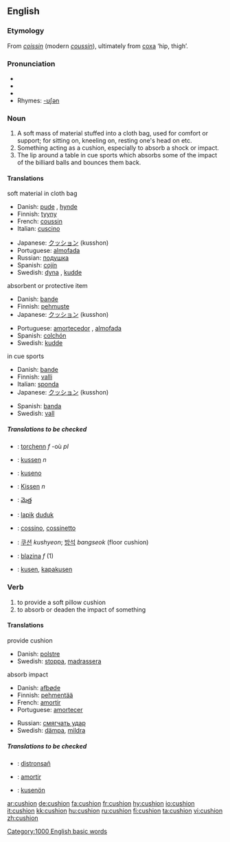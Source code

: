 {{wikipedia}}
==English==
===Etymology===
From {{OF.}} ''[[coissin]]'' (modern ''[[coussin]]''), ultimately from {{L.}} [[coxa]] ‘hip, thigh’.

===Pronunciation===
*{{IPA|/ˈkʊʃən/}}
*{{SAMPA|/"kUS=@n/}}
*{{audio|en-us-cushion.ogg|Audio (US)}}
*Rhymes: [[Rhymes:English:-ʊʃən|-ʊʃən]]

===Noun===
{{en-noun}}

# A soft mass of material stuffed into a cloth bag, used for comfort or support; for sitting on, kneeling on, resting one's head on etc.
# Something acting as a cushion, especially to absorb a shock or impact.
# The lip around a table in cue sports which absorbs some of the impact of the billiard balls and bounces them back.

====Translations ====
;soft material in cloth bag
{{top}}
*Danish: [[pude]] {{c}}, [[hynde]] {{c}}
*Finnish: [[tyyny]]
*French: [[coussin]] {{m}}
*Italian: [[cuscino]] {{m}}
{{mid}}
*Japanese: [[クッション]] (kusshon)
*Portuguese: [[almofada]] {{f}}
*Russian: [[подушка]] {{f}}
*Spanish: [[cojín]] {{m}}
*Swedish: [[dyna]] {{c}}, [[kudde]] {{c}}
{{bottom}}

;absorbent or protective item
{{top}}
*Danish: [[bande]] {{c}}
*Finnish: [[pehmuste]]
*Japanese: [[クッション]] (kusshon)
{{mid}}
*Portuguese: [[amortecedor]] {{m}}, [[almofada]] {{f}}
*Spanish: [[colchón]] {{m}}
*Swedish: [[kudde]] {{c}}
{{bottom}}

;in cue sports
{{top}}
*Danish: [[bande]] {{c}}
*Finnish: [[valli]]
*Italian: [[sponda]] {{f}}
*Japanese: [[クッション]] (kusshon)
{{mid}}
*Spanish: [[banda]] {{f}}
*Swedish: [[vall]] {{c}}
{{bottom}}

=====Translations to be checked=====
{{checktrans}}

{{top}}
*{{ttbc|Breton}}: [[torchenn]] ''f'' -où ''pl''
*{{ttbc|Dutch}}: [[kussen]] ''n''
*{{ttbc|Esperanto}}: [[kuseno]]
*{{ttbc|German}}: [[Kissen]] ''n''
*{{ttbc|Telugu}}: [[మెత్త]]
*{{ttbc|Indonesian}}: [[lapik]] [[duduk]]
{{mid}}
*{{ttbc|Interlingua}}: [[cossino]], [[cossinetto]]
*{{ttbc|Korean}}: [[쿠션]] ''kushyeon''; [[방석]] ''bangseok'' (floor cushion)  
*{{ttbc|Slovene}}: [[blazina]] ''f'' (1)

*{{ttbc|Volapük}}: [[kusen]], [[kapakusen]]
{{bottom}}

===Verb===
{{en-verb}}

# to provide a soft pillow cushion
# to absorb or deaden the impact of something

==== Translations ====
;provide cushion
{{top}}
*Danish: [[polstre]]
*Swedish: [[stoppa]], [[madrassera]]
{{mid}}
{{bottom}}

;absorb impact
{{top}}
*Danish: [[afbøde]]
*Finnish: [[pehmentää]]
*French: [[amortir]]
*Portuguese: [[amortecer]]
{{mid}}
*Russian: [[смягчать удар]]
*Swedish: [[dämpa]], [[mildra]]
{{bottom}}

=====Translations to be checked=====
{{checktrans}}
*{{ttbc|Breton}}: [[distronsañ]]
*{{ttbc|Interlingua}}: [[amortir]]
*{{ttbc|Volapük}}: [[kusenön]]

[[Category:1000 English basic words]]

[[ar:cushion]]
[[de:cushion]]
[[fa:cushion]]
[[fr:cushion]]
[[hy:cushion]]
[[io:cushion]]
[[it:cushion]]
[[kk:cushion]]
[[hu:cushion]]
[[ru:cushion]]
[[fi:cushion]]
[[ta:cushion]]
[[vi:cushion]]
[[zh:cushion]]